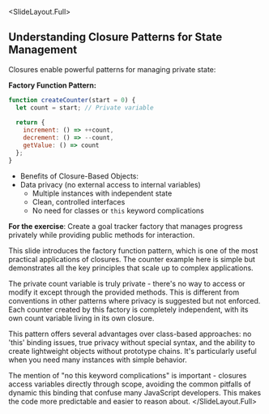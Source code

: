 
<SlideLayout.Full>
## Understanding Closure Patterns for State Management

Closures enable powerful patterns for managing private state:

**Factory Function Pattern:**
```javascript
function createCounter(start = 0) {
  let count = start; // Private variable
  
  return {
    increment: () => ++count,
    decrement: () => --count,
    getValue: () => count
  };
}
```

- Benefits of Closure-Based Objects:
- Data privacy (no external access to internal variables)
  - Multiple instances with independent state
  - Clean, controlled interfaces
  - No need for classes or `this` keyword complications

**For the exercise**: Create a goal tracker factory that manages progress privately while providing public methods for interaction.

<Notes>
This slide introduces the factory function pattern, which is one of the most practical applications of closures. The counter example here is simple but demonstrates all the key principles that scale up to complex applications.

The private count variable is truly private - there's no way to access or modify it except through the provided methods. This is different from conventions in other patterns where privacy is suggested but not enforced. Each counter created by this factory is completely independent, with its own count variable living in its own closure.

This pattern offers several advantages over class-based approaches: no 'this' binding issues, true privacy without special syntax, and the ability to create lightweight objects without prototype chains. It's particularly useful when you need many instances with simple behavior.

The mention of "no this keyword complications" is important - closures access variables directly through scope, avoiding the common pitfalls of dynamic this binding that confuse many JavaScript developers. This makes the code more predictable and easier to reason about.
</Notes>
</SlideLayout.Full>
